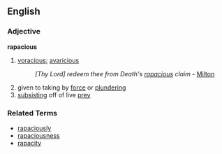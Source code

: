 ==English==
=== Adjective ===
'''rapacious'''
# [[voracious]]; [[avaricious]]
#: ''[Thy Lord] redeem thee from Death's [[rapacious]] claim'' - [[Milton]]
# given to taking by [[force]] or [[plundering]]
# [[subsisting]] off of live [[prey]]

=== Related Terms ===
*[[rapaciously]]
*[[rapaciousness]]
*[[rapacity]]